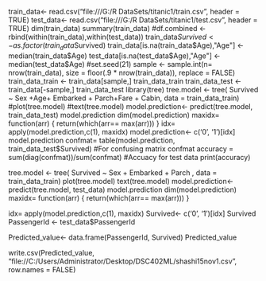 train_data<- read.csv("file:///G:/R DataSets/titanic1/train.csv", header = TRUE)
test_data<- read.csv("file:///G:/R DataSets/titanic1/test.csv", header = TRUE)
dim(train_data)
summary(train_data)
#df.combined <- rbind(within(train_data),within(test_data))
train_data$Survived<- as.factor(train_data$Survived)
train_data[is.na(train_data$Age),"Age"] <- median(train_data$Age)
test_data[is.na(test_data$Age),"Age"] <- median(test_data$Age)
#set.seed(21)
sample <- sample.int(n= nrow(train_data),
                     size = floor(.9 * nrow(train_data)), replace = FALSE)
train_data_train <- train_data[sample,]
train_data_train
train_data_test <- train_data[-sample,]
train_data_test
library(tree)
tree.model <- tree( Survived ~ Sex +Age+ Embarked + Parch+Fare + Cabin,
                    data = train_data_train) #plot(tree.model) #text(tree.model)
model.prediction<- predict(tree.model, train_data_test)
model.prediction
dim(model.prediction)
maxidx= function(arr) {
  return(which(arr== max(arr)))
}
idx= apply(model.prediction,c(1), maxidx)
model.prediction<- c('0', '1')[idx]
model.prediction
confmat= table(model.prediction, train_data_test$Survived) #For confusing matrix
confmat
accuracy = sum(diag(confmat))/sum(confmat) #Accuacy for test data
print(accuracy)

tree.model <- tree( Survived ~ Sex + Embarked + Parch , 
                    data = train_data_train)
plot(tree.model)
text(tree.model)
model.prediction<- predict(tree.model, test_data)
model.prediction
dim(model.prediction)
maxidx= function(arr) {
  return(which(arr== max(arr)))
}

idx= apply(model.prediction,c(1), maxidx)
Survived<- c('0', '1')[idx]
Survived
PassengerId <- test_data$PassengerId

Predicted_value<- data.frame(PassengerId, Survived)
Predicted_value

write.csv(Predicted_value, "file://C:/Users/Administrator/Desktop/DSC402ML/shashi15nov1.csv", row.names = FALSE)

